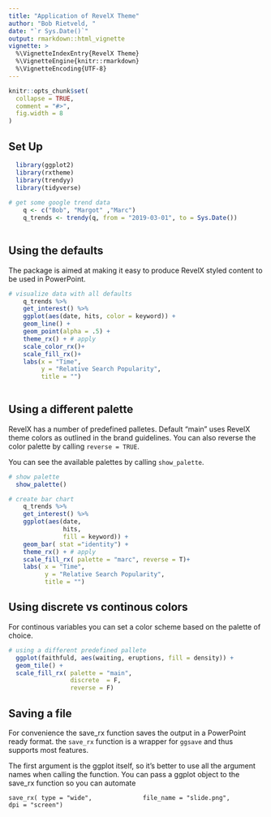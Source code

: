 ```yaml
---
title: "Application of RevelX Theme"
author: "Bob Rietveld, "
date: "`r Sys.Date()`"
output: rmarkdown::html_vignette
vignette: >
  %\VignetteIndexEntry{RevelX Theme}
  %\VignetteEngine{knitr::rmarkdown}
  %\VignetteEncoding{UTF-8}
---
```


```r
knitr::opts_chunk$set(
  collapse = TRUE,
  comment = "#>",
  fig.width = 8
)
```



## Set Up



```r

  library(ggplot2)
  library(rxtheme)
  library(trendyy)
  library(tidyverse)
    
# get some google trend data
    q <- c("Bob", "Margot" ,"Marc")
    q_trends <- trendy(q, from = "2019-03-01", to = Sys.Date())
    
```


## Using the defaults

The package is aimed at making it easy to produce RevelX styled content to be used in PowerPoint.

```r
# visualize data with all defaults
    q_trends %>% 
    get_interest() %>% 
    ggplot(aes(date, hits, color = keyword)) +
    geom_line() +
    geom_point(alpha = .5) +
    theme_rx() + # apply 
    scale_color_rx()+
    scale_fill_rx()+
    labs(x = "Time", 
         y = "Relative Search Popularity",
         title = "")
    
```



## Using a different palette

RevelX has a number of predefined palletes. Default "main" uses RevelX theme colors as outlined in the brand guidelines. You can also reverse the color palette by calling ` reverse = TRUE`. 

You can see the available palettes by calling `show_palette`.


```r

# show palette
  show_palette()

# create bar chart
    q_trends %>% 
    get_interest() %>% 
    ggplot(aes(date, 
               hits, 
               fill = keyword)) +
    geom_bar( stat ="identity") +
    theme_rx() + # apply 
    scale_fill_rx( palette = "marc", reverse = T)+
    labs( x = "Time", 
          y = "Relative Search Popularity",
          title = "")

```


## Using discrete vs continous colors

For continous variables you can set a color scheme based on the palette of choice. 

```r

# using a different predefined pallete
  ggplot(faithfuld, aes(waiting, eruptions, fill = density)) +
  geom_tile() +  
  scale_fill_rx( palette = "main", 
                 discrete  = F, 
                 reverse = F)


```


## Saving a file

For convenience the save_rx function saves the output in a PowerPoint ready format. the `save_rx` function is a wrapper for `ggsave` and thus supports most features. 

The first argument is the ggplot itself, so it's better to use all the argument names when calling the function. You can pass a ggplot object to the save_rx function so you can automate

  `save_rx( type = "wide", 
            file_name = "slide.png",
            dpi = "screen")`
